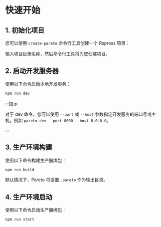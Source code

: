 # 快速开始


## 1. 初始化项目

您可以使用 `create-pareto` 命令行工具创建一个 Rspress 项目：

<PackageManagerTabs command="create pareto@latest" />

输入项目目录名称，然后命令行工具将为您创建项目。

## 2. 启动开发服务器

使用以下命令启动本地开发服务：

```sh
npm run dev
```

:::提示

对于 dev 命令，您可以使用 `--port` 或 `--host` 参数指定开发服务的端口号或主机，例如 `pareto dev --port 8080 --host 0.0.0.0`。

:::

## 3. 生产环境构建

使用以下命令构建生产捆绑包：

```bash
npm run build
```

默认情况下，Pareto 将设置 `.pareto` 作为输出目录。

## 4. 生产环境启动

使用以下命令启动生产捆绑包：

```bash
npm run start
```
